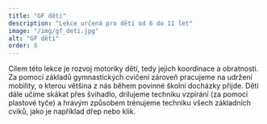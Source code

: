 ```yaml
---
title: "GF děti"
description: "Lekce určená pro děti od 6 do 11 let"
image: "/img/gf_deti.jpg"
alt: "GF děti"
order: 8
---
```


Cílem této lekce je rozvoj motoriky dětí, tedy jejich koordinace a obratnosti. Za pomocí základů gymnastických cvičení zároveň pracujeme na udržení mobility, o kterou většina z nás během povinné školní docházky přijde. Děti dále učíme skákat přes švihadlo, drilujeme techniku vzpírání (za pomocí plastové tyče) a hravým způsobem trénujeme techniku všech základních cviků, jako je například dřep nebo klik.
